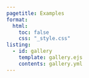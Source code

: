 ```yaml
---
pagetitle: Examples
format:
  html:
    toc: false
    css: "_style.css"
listing:
  - id: gallery
    template: gallery.ejs
    contents: gallery.yml
---
```



::: {.column-page}


::: {#gallery}
:::


:::
